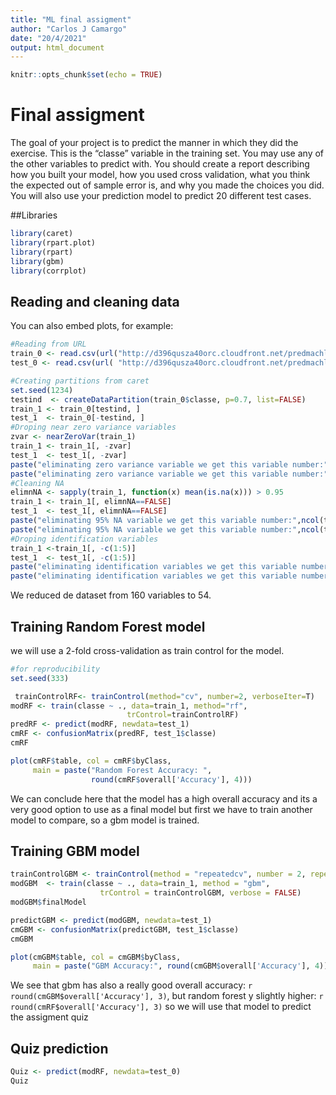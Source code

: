 ```yaml
---
title: "ML final assigment"
author: "Carlos J Camargo"
date: "20/4/2021"
output: html_document
---
```


```r
knitr::opts_chunk$set(echo = TRUE)
```

# Final assigment

The goal of your project is to predict the manner in which they did the exercise. This is the "classe" variable in the training set. You may use any of the other variables to predict with. You should create a report describing how you built your model, how you used cross validation, what you think the expected out of sample error is, and why you made the choices you did. You will also use your prediction model to predict 20 different test cases.

##Libraries
```r
library(caret)
library(rpart.plot)
library(rpart)
library(gbm)
library(corrplot)
```

## Reading and cleaning data 

You can also embed plots, for example:

```r
#Reading from URL
train_0 <- read.csv(url("http://d396qusza40orc.cloudfront.net/predmachlearn/pml-training.csv"),stringsAsFactors = T)
test_0 <- read.csv(url( "http://d396qusza40orc.cloudfront.net/predmachlearn/pml-testing.csv"),stringsAsFactors = T)

#Creating partitions from caret
set.seed(1234)
testind  <- createDataPartition(train_0$classe, p=0.7, list=FALSE)
train_1 <- train_0[testind, ]
test_1  <- train_0[-testind, ]
#Droping near zero variance variables
zvar <- nearZeroVar(train_1)
train_1 <- train_1[, -zvar]
test_1  <- test_1[, -zvar]
paste("eliminating zero variance variable we get this variable number:",ncol(train_1),"for train")
paste("eliminating zero variance variable we get this variable number:",ncol(test_1),"for test")
#Cleaning NA
elimnNA <- sapply(train_1, function(x) mean(is.na(x))) > 0.95
train_1 <- train_1[, elimnNA==FALSE]
test_1  <- test_1[, elimnNA==FALSE]
paste("eliminating 95% NA variable we get this variable number:",ncol(test_1),"for test")
paste("eliminating 95% NA variable we get this variable number:",ncol(train_1),"for train")
#Droping identification variables
train_1 <-train_1[, -c(1:5)]
test_1  <- test_1[, -c(1:5)]
paste("eliminating identification variables we get this variable number:",ncol(train_1),"for train")
paste("eliminating identification variables we get this variable number:",ncol(test_1),"for test") 

```

We reduced de dataset from 160 variables to 54.

## Training Random Forest model

we will use a 2-fold cross-validation as train control for the model.

```r
#for reproducibility 
set.seed(333)

 trainControlRF<- trainControl(method="cv", number=2, verboseIter=T)
modRF <- train(classe ~ ., data=train_1, method="rf",
                          trControl=trainControlRF)
predRF <- predict(modRF, newdata=test_1)
cmRF <- confusionMatrix(predRF, test_1$classe)
cmRF

plot(cmRF$table, col = cmRF$byClass, 
     main = paste("Random Forest Accuracy: ",
                  round(cmRF$overall['Accuracy'], 4)))


```

We can conclude here that the model has a high overall accuracy and its a very good option to use as a final model but first we have to train another model to compare, so a gbm model is trained.

## Training GBM model

```r
trainControlGBM <- trainControl(method = "repeatedcv", number = 2, repeats = 1)
modGBM  <- train(classe ~ ., data=train_1, method = "gbm",
                    trControl = trainControlGBM, verbose = FALSE)
modGBM$finalModel

predictGBM <- predict(modGBM, newdata=test_1)
cmGBM <- confusionMatrix(predictGBM, test_1$classe)
cmGBM

plot(cmGBM$table, col = cmGBM$byClass, 
     main = paste("GBM Accuracy:", round(cmGBM$overall['Accuracy'], 4)))

```

We see that gbm has also a really good overall accuracy: `r round(cmGBM$overall['Accuracy'], 3)`, but random forest y slightly higher: `r round(cmRF$overall['Accuracy'], 3)`  so we will use that model to predict the assigment quiz

## Quiz prediction
```r

Quiz <- predict(modRF, newdata=test_0)
Quiz
```
